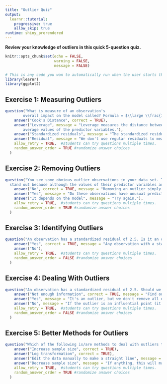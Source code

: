 ```yaml
---
title: "Outlier Quiz"
output: 
  learnr::tutorial:
    progressive: true
    allow_skip: true
runtime: shiny_prerendered
---
```


**Review your knowledge of outliers in this quick 5-question quiz.**

```r
knitr::opts_chunk$set(echo = FALSE, 
                      warning = FALSE, 
                      message = FALSE)
```


```r
# This is any code you wan to automatically run when the user starts the quiz
library(learnr)
library(ggplot2)
```

## Exercise 1: Measuring Outliers


```r
question("What is measure of an observation's 
        overall impact on the model called? Formula = $\\large \\frac{1}{p}(std. res._{i})^{2}(\\frac{h_{i}}{1-h_{i}})$",
    answer("Cook's Distance", correct = TRUE),
    answer("Leverage", message = "Leverage measures the distance between an observation's values of the predictor variables and the 
        average values of the predictor variables."),
    answer("Standardized residuals", message = "The standardized residual is the residual divided by the standard error. The residual is an observation's actual value minus the model's predicted value for that observation."), 
    answer("Residual", message = "We don't use regular residuals to measure outliers. Try again."),
    allow_retry = TRUE,  #students can try questions multiple times. 
    random_answer_order = TRUE #randomize answer choices
  )
```

## Exercise 2: Removing Outliers 

```r
question("You see some obvious outlier observations in your data set. They 
  stand out because although the values of their predictor variables are         common, the response variable values for these observations are extremely low. Can you remove these observations from your model?",
    answer("No", correct = TRUE, message = "Removing an outlier simply because of an unusual value in the response variable is NEVER a viable option. These outliers are legitimate observations and belong in your model."),
    answer("Yes", message = "Do these observations have unusual predictor values or response values?"),
    answer("It depends on the model", message = "Try again."), 
    allow_retry = TRUE,  #students can try questions multiple times. 
    random_answer_order = TRUE #randomize answer choices
  )
```

## Exercise 3: Identifying Outliers 

```r
question("An observation has a standardized residual of 2.5. Is it an outlier?",
    answer("Yes", correct = TRUE, message = "Any observation with a standardized residual less than -2 or greater than 2 is considered an outlier."),
    answer("No"),
    allow_retry = TRUE,  #students can try questions multiple times. 
    random_answer_order = FALSE #randomize answer choices
  )
```

## Exercise 4: Dealing With Outliers 

```r
question("An observation has a standardized residual of 2.5. Should we remove it from the model?",
    answer("Not enough information", correct = TRUE, message = "Find out what kind of outlier it is and what kind of model you want to build, then make a decision."),
    answer("Yes", message = "It's an outlier, but we don't remove all outliers from our models."),
    answer("No", message = "If the outlier is an influential point (it significantly pulls the model toward it) and it has an unusual predictor variable value, removing it from the model may be the right thing to do."),
    allow_retry = TRUE,  #students can try questions multiple times. 
    random_answer_order = FALSE #randomize answer choices
  )
```

## Exercise 5: Better Methods for Outliers

```r
question("Which of the following is/are methods to deal with outliers that may lead to a better model than simply removing the outliers?",
    answer("Increase sample size", correct = TRUE),
    answer("Log transformation", correct = TRUE),
    answer("Edit the data manually to make a straight line", message = "That's not just cheating--that's lying!"), 
    answer("Decrease sample size", message = "If anything, this will make outliers even more influential, and your model will capture less of the data."),
    allow_retry = TRUE,  #students can try questions multiple times. 
    random_answer_order = TRUE #randomize answer choices
  )
```